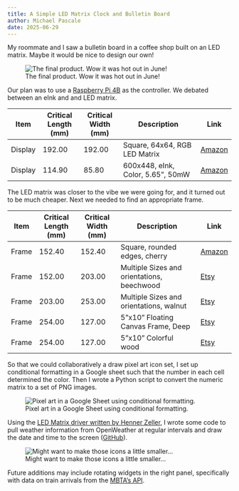 ```yaml
---
title: A Simple LED Matrix Clock and Bulletin Board
author: Michael Pascale
date: 2025-06-29
---
```


My roommate and I saw a bulletin board in a coffee shop built on an LED matrix. Maybe it would be nice to design our own!

![The final product. Wow it was hot out in June!](https://static.psyc.dev/assets/blog/20250629-led-matrix-clock/PXL_20250624_214411759.jpg)

Our plan was to use a [Raspberry Pi 4B](https://www.raspberrypi.com/products/raspberry-pi-4-model-b/) as the controller. We debated between an eInk and and LED matrix.

| Item    | Critical Length (mm) | Critical Width (mm) | Description                                  | Link |
|---------|----------------------|---------------------|----------------------------------------------|------|
| Display | 192.00               | 192.00              | Square, 64x64, RGB LED Matrix                | [Amazon](https://www.amazon.com/Matrix-Raspberry-192x192-Adjustable-Brightness/dp/B0BYJHMFSQ) |
| Display | 114.90               | 85.80               | 600x448, eInk, Color, 5.65", 50mW            | [Amazon](https://www.amazon.com/5-65inch-Display-Module-Compatible-Raspberry/dp/B08J7GGRYF) |

The LED matrix was closer to the vibe we were going for, and it turned out to be much cheaper. Next we needed to find an appropriate frame.

| Item    | Critical Length (mm) | Critical Width (mm) | Description                                  | Link |
|---------|----------------------|---------------------|----------------------------------------------|------|
| Frame   | 152.40               | 152.40              | Square, rounded edges, cherry                | [Amazon](https://www.amazon.com/Recuerdos-Picture-Natural-Tabletop-Display/dp/B0D2GSR9ZL) |
| Frame   | 152.00               | 203.00              | Multiple Sizes and orientations, beechwood  | [Etsy](https://www.etsy.com/listing/1491592669/home-solid-beechwood-photo-frame-size) |
| Frame   | 203.00               | 253.00              | Multiple Sizes and orientations, walnut     | [Etsy](https://www.etsy.com/listing/1340155281/hsh-solid-wood-picture-frame-rustic) |
| Frame   | 254.00               | 127.00              | 5"x10" Floating Canvas Frame, Deep          | [Etsy](https://www.etsy.com/listing/1609523410/natural-hardwood-of-your-choice-in-deep) |
| Frame   | 254.00               | 127.00              | 5"x10" Colorful wood                         | [Etsy](https://www.etsy.com/listing/264569810/vintage-color-of-your-choice-in-foxy) |

So that we could collaboratively a draw pixel art icon set, I set up conditional formatting in a Google sheet such that the number in each cell determined the color. Then I wrote a Python script to convert the numeric matrix to a set of PNG images.

![Pixel art in a Google Sheet using conditional formatting.](https://static.psyc.dev/assets/blog/20250629-led-matrix-clock/Screenshot_20250629_Graphics.png)

Using the [LED Matrix driver written by Henner Zeller](https://github.com/hzeller/rpi-rgb-led-matrix), I wrote some code to pull weather information from OpenWeather at regular intervals and draw the date and time to the screen ([GitHub](https://github.com/MichaelPascale/rpi-rgb-led-matrix/tree/master/widgets)).

![Might want to make those icons a little smaller...](https://static.psyc.dev/assets/blog/20250629-led-matrix-clock/PXL_20250102_012029837.jpg)

Future additions may include rotating widgets in the right panel, specifically with data on train arrivals from the [MBTA's API](https://www.mbta.com/developers/v3-api).